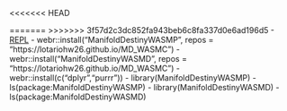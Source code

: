 





<<<<<<< HEAD




=======
>>>>>>> 3f57d2c3dc852fa943beb6c8fa337d0e6ad196d5
- [REPL](https://webr.r-wasm.org/latest/)
- webr::install("ManifoldDestinyWASMP", repos = "https://lotariohw26.github.io/MD_WASMC")
- webr::install("ManifoldDestinyWASMD", repos = "https://lotariohw26.github.io/MD_WASMC")
- webr::install(c("dplyr","purrr"))
- library(ManifoldDestinyWASMP)
- ls(package:ManifoldDestinyWASMP)
- library(ManifoldDestinyWASMD)
- ls(package:ManifoldDestinyWASMD)
